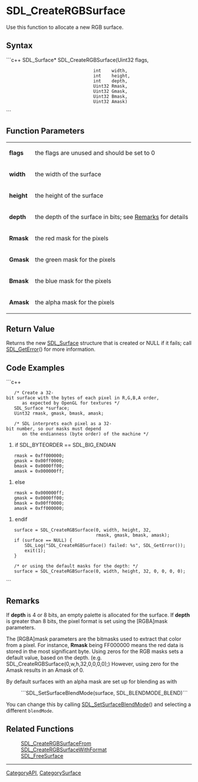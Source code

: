 <!-- pragma section-numbers off -->
<!-- pragma disable-camelcase -->

= SDL_CreateRGBSurface =
Use this function to allocate a new RGB surface.


== Syntax ==
```c++
SDL_Surface* SDL_CreateRGBSurface(Uint32 flags,
                                  int    width,
                                  int    height,
                                  int    depth,
                                  Uint32 Rmask,
                                  Uint32 Gmask,
                                  Uint32 Bmask,
                                  Uint32 Amask)
```

== Function Parameters ==
{|
|'''flags'''
|the flags are unused and should be set to 0
|-
|'''width'''
|the width of the surface
|-
|'''height'''
|the height of the surface
|-
|'''depth'''
|the depth of the surface in bits; see [[#Remarks|Remarks]] for details
|-
|'''Rmask'''
|the red mask for the pixels
|-
|'''Gmask'''
|the green mask for the pixels
|-
|'''Bmask'''
|the blue mask for the pixels
|-
|'''Amask'''
|the alpha mask for the pixels
|}

== Return Value ==
Returns the new [[SDL_Surface]] structure that is created or NULL if it fails; call [[SDL_GetError]]() for more information.

== Code Examples ==
```c++
    /* Create a 32-bit surface with the bytes of each pixel in R,G,B,A order,
       as expected by OpenGL for textures */
    SDL_Surface *surface;
    Uint32 rmask, gmask, bmask, amask;

    /* SDL interprets each pixel as a 32-bit number, so our masks must depend
       on the endianness (byte order) of the machine */
#if SDL_BYTEORDER == SDL_BIG_ENDIAN
    rmask = 0xff000000;
    gmask = 0x00ff0000;
    bmask = 0x0000ff00;
    amask = 0x000000ff;
#else
    rmask = 0x000000ff;
    gmask = 0x0000ff00;
    bmask = 0x00ff0000;
    amask = 0xff000000;
#endif

    surface = SDL_CreateRGBSurface(0, width, height, 32,
                                   rmask, gmask, bmask, amask);
    if (surface == NULL) {
        SDL_Log("SDL_CreateRGBSurface() failed: %s", SDL_GetError());
        exit(1);
    }

    /* or using the default masks for the depth: */
    surface = SDL_CreateRGBSurface(0, width, height, 32, 0, 0, 0, 0);
```

== Remarks ==
If '''depth''' is 4 or 8 bits, an empty palette is allocated for the surface. If '''depth''' is greater than 8 bits, the pixel format is set using the [RGBA]mask parameters.

The [RGBA]mask parameters are the bitmasks used to extract that color from a pixel. For instance, '''Rmask''' being FF000000 means the red data is stored in the most  significant byte. Using zeros for the RGB masks sets a default value, based on the depth. (e.g. SDL_CreateRGBSurface(0,w,h,32,0,0,0,0);) However, using zero for the Amask results in an Amask of 0.

By default surfaces with an alpha mask are set up for blending as with
:```SDL_SetSurfaceBlendMode(surface, SDL_BLENDMODE_BLEND)```
You can change this by calling [[SDL_SetSurfaceBlendMode]]() and selecting a different <code>blendMode</code>.


== Related Functions ==
:[[SDL_CreateRGBSurfaceFrom]]
:[[SDL_CreateRGBSurfaceWithFormat]]
:[[SDL_FreeSurface]]

----
[[CategoryAPI]], [[CategorySurface]]
